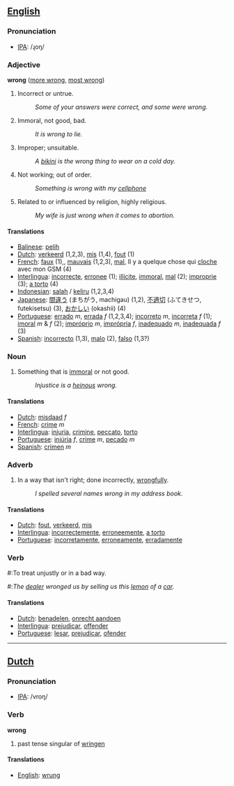 ==[[English]]==
=== Pronunciation ===
*[[w:IPA|IPA]]: /ɻoŋ/
===Adjective===

'''wrong''' ([[more wrong]], [[most wrong]])

#Incorrect or untrue. 
#:''Some of your answers were correct, and some were wrong.'' 
#Immoral, not good, bad. 
#:''It is wrong to lie.'' 
#Improper; unsuitable. 
#:''A [[bikini]] is the wrong thing to wear on a cold day.'' 
#Not working; out of order. 
#:''Something is wrong with my [[cellphone]]'' 
#Related to or influenced by religion, highly religious.
#:''My wife is just wrong when it comes to abortion.''

====Translations====
*[[Balinese]]: [[pelih]]
*[[Dutch]]: [[verkeerd]] (1,2,3), [[mis]] (1,4), [[fout]] (1)
*[[French]]: [[faux]] (1),, [[mauvais]] (1,2,3), [[mal]], Il y a quelque chose qui [[cloche]] avec mon GSM (4)
*[[Interlingua]]: [[incorrecte]], [[erronee]] (1); [[illicite]], [[immoral]], [[mal]] (2); [[improprie]] (3); [[a torto]] (4)
*[[Indonesian]]: [[salah]] / [[keliru]] (1,2,3,4)
*[[Japanese]]: [[間違う]] (まちがう, machigau) (1,2), [[不適切]] (ふてきせつ, futekisetsu) (3), [[おかしい]] (okashii) (4)
*[[Portuguese]]: [[errado]] ''m'', [[errada]] ''f'' (1,2,3,4); [[incorreto]] ''m'', [[incorreta]] ''f'' (1); [[imoral]] ''m'' & ''f'' (2); [[impróprio]] ''m'', [[imprópria]] ''f'', [[inadequado]] ''m'', [[inadequada]] ''f'' (3)
*[[Spanish]]: [[incorrecto]] (1,3), [[malo]] (2), [[falso]] (1,3?)

===Noun===
#Something that is [[immoral]] or not good. 
#:''Injustice is a [[heinous]] wrong. ''

====Translations====
*[[Dutch]]: [[misdaad]] ''f''
*[[French]]: [[crime]] ''m''
*[[Interlingua]]: [[injuria]], [[crimine]], [[peccato]], [[torto]]
*[[Portuguese]]: [[injúria]] ''f'', [[crime]] ''m'', [[pecado]] ''m''
*[[Spanish]]: [[crimen]] ''m''

===Adverb===
#In a way that isn't right; done incorrectly, [[wrongfully]]. 
#:''I spelled several names wrong in my address book.'' 

====Translations====
*[[Dutch]]: [[fout]], [[verkeerd]], [[mis]]
*[[Interlingua]]: [[incorrectemente]], [[erroneemente]], [[a torto]]
*[[Portuguese]]: [[incorretamente]], [[erroneamente]], [[erradamente]]

===Verb===
#:To treat unjustly or in a bad way. 
#:''The [[dealer]] wronged us by selling us this [[lemon]] of a [[car]].''

====Translations====
*[[Dutch]]: [[benadelen]], [[onrecht aandoen]]
*[[Interlingua]]: [[prejudicar]], [[offender]]
*[[Portuguese]]: [[lesar]], [[prejudicar]], [[ofender]]

----

==[[Dutch]]==
=== Pronunciation ===
*[[w:IPA|IPA]]: /vroŋ/
===Verb===

'''wrong'''

#past tense singular of [[wringen]]

====Translations====
*[[English]]: [[wrung]]